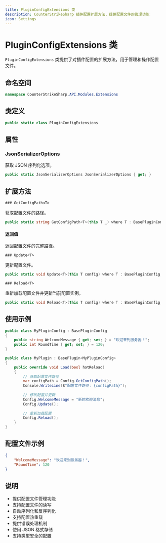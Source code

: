 ```yaml
---
title: PluginConfigExtensions 类
description: CounterStrikeSharp 插件配置扩展方法，提供配置文件的管理功能
icon: Settings
---
```


# PluginConfigExtensions 类

`PluginConfigExtensions` 类提供了对插件配置的扩展方法，用于管理和操作配置文件。

## 命名空间

```csharp
namespace CounterStrikeSharp.API.Modules.Extensions
```

## 类定义

```csharp
public static class PluginConfigExtensions
```

## 属性

### JsonSerializerOptions

获取 JSON 序列化选项。

```csharp
public static JsonSerializerOptions JsonSerializerOptions { get; }
```

## 扩展方法
```
### GetConfigPath<T>
```
获取配置文件的路径。

```csharp
public static string GetConfigPath<T>(this T _) where T : BasePluginConfig, new()
```

#### 返回值

返回配置文件的完整路径。
```
### Update<T>
```
更新配置文件。

```csharp
public static void Update<T>(this T config) where T : BasePluginConfig, new()
```
```
### Reload<T>
```
重新加载配置文件并更新当前配置实例。

```csharp
public static void Reload<T>(this T config) where T : BasePluginConfig, new()
```

## 使用示例

```csharp
public class MyPluginConfig : BasePluginConfig
{
    public string WelcomeMessage { get; set; } = "欢迎来到服务器！";
    public int RoundTime { get; set; } = 120;
}

public class MyPlugin : BasePlugin<MyPluginConfig>
{
    public override void Load(bool hotReload)
    {
        // 获取配置文件路径
        var configPath = Config.GetConfigPath();
        Console.WriteLine($"配置文件路径: {configPath}");
        
        // 修改配置并更新
        Config.WelcomeMessage = "新的欢迎消息";
        Config.Update();
        
        // 重新加载配置
        Config.Reload();
    }
}
```

## 配置文件示例

```json
{
    "WelcomeMessage": "欢迎来到服务器！",
    "RoundTime": 120
}
```

## 说明

- 提供配置文件管理功能
- 支持配置文件的读写
- 自动序列化和反序列化
- 支持配置热重载
- 提供错误处理机制
- 使用 JSON 格式存储
- 支持类型安全的配置 